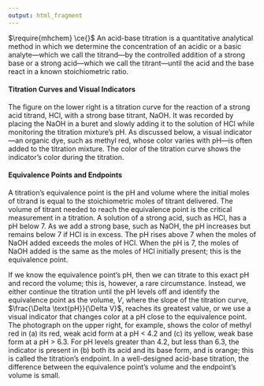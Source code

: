 ```yaml
---
output: html_fragment
---
```


$\require{mhchem} \ce{}$ An acid-base titration is a quantitative analytical method in which we determine the concentration of an acidic or a basic analyte---which we call the titrand---by the controlled addition of a strong base or a strong acid---which we call the titrant---until the acid and the base react in a known stoichiometric ratio.   

#### Titration Curves and Visual Indicators

The figure on the lower right is a titration curve for the reaction of a strong acid titrand, HCl, with a strong base titrant, NaOH. It was recorded by placing the NaOH in a buret and slowly adding it to the solution of HCl while monitoring the titration mixture's pH. As discussed below, a visual indicator---an organic dye, such as methyl red, whose color varies with pH---is often added to the titration mixture. The color of the titration curve shows the indicator's color during the titration. 

#### Equivalence Points and Endpoints

A titration's equivalence point is the pH and volume where the initial moles of titrand is equal to the stoichiometric moles of titrant delivered. The volume of titrant needed to reach the equivalence point is the critical measurement in a titration. A solution of a strong acid, such as HCl, has a pH below 7. As we add a strong base, such as NaOH, the pH increases but remains below 7 if HCl is in excess. The pH rises above 7 when the moles of NaOH added exceeds the moles of HCl. When the pH is 7, the moles of NaOH added is the same as the moles of HCl initially present; this is the equivalence point.

If we know the equivalence point's pH, then we can titrate to this exact pH and record the volume; this is, however, a rare circumstance. Instead, we either continue the titration until the pH levels off and identify the equivalence point as the volume, $V$, where the slope of the titration curve, $\frac{\Delta \text{pH}}{\Delta V}$, reaches its greatest value, or we use a visual indicator that changes color at a pH close to the equivalence point. The photograph on the upper right, for example, shows the color of methyl red in (a) its red, weak acid form at a pH < 4.2 and (c) its yellow, weak base form at a pH > 6.3. For pH levels greater than 4.2, but less than 6.3, the indicator is present in (b) both its acid and its base form, and is orange; this is called the titration's endpoint. In a well-designed acid-base titration, the difference between the equivalence point's volume and the endpoint's volume is small.

 

